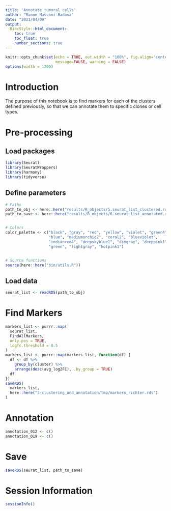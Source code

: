 ```yaml
---
title: 'Annotate tumoral cells'
author: "Ramon Massoni-Badosa"
date: "2021/04/09"
output: 
  BiocStyle::html_document:
    toc: true
    toc_float: true
    number_sections: true
---
```


```r
knitr::opts_chunk$set(echo = TRUE, out.width = "100%", fig.align='center', 
                      message=FALSE, warning = FALSE)
options(width = 1200)
```


# Introduction

The purpose of this notebook is to find markers for each of the clusters defined previously, so that we can annotate them to specific clones or cell types.


# Pre-processing

## Load packages

```r
library(Seurat)
library(SeuratWrappers)
library(harmony)
library(tidyverse)
```


## Define parameters

```r
# Paths
path_to_obj <- here::here("results/R_objects/5.seurat_list_clustered.rds")
path_to_save <- here::here("results/R_objects/6.seurat_list_annotated.rds")


# Colors
color_palette <- c("black", "gray", "red", "yellow", "violet", "green4",
                   "blue", "mediumorchid2", "coral2", "blueviolet",
                   "indianred4", "deepskyblue1", "dimgray", "deeppink1",
                   "green", "lightgray", "hotpink1")


# Source functions
source(here::here("bin/utils.R"))
```


## Load data

```r
seurat_list <- readRDS(path_to_obj)
```


# Find Markers

```r
markers_list <- purrr::map(
  seurat_list,
  FindAllMarkers,
  only.pos = TRUE,
  logfc.threshold = 0.5
)
markers_list <- purrr::map(markers_list, function(df) {
  df <- df %>%
    group_by(cluster) %>%
    arrange(desc(avg_log2FC), .by_group = TRUE)
  df
})
saveRDS(
  markers_list,
  here::here("3-clustering_and_annotation/tmp/markers_richter.rds")
)
```


# Annotation

```r
annotation_012 <- c()
annotation_019 <- c()
```




# Save

```r
saveRDS(seurat_list, path_to_save)
```


# Session Information

```r
sessionInfo()
```

